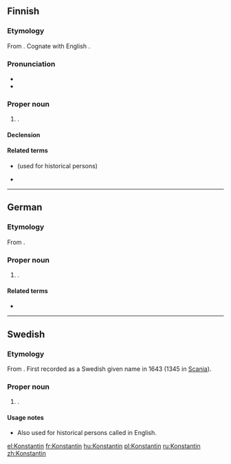 {{also|konstantin}}
==Finnish==

===Etymology===
From {{etyl|la|fi}} {{m|la|Constantinus}}. Cognate with English {{m|en|Constantine}}.

===Pronunciation===
* {{IPA|/ˈkonstɑntin/|lang=fi}}
* {{hyphenation|Kons|tan|tin|lang=fi}}

===Proper noun===
{{fi-proper noun}}

# {{given name|male|lang=fi}}.

====Declension====
{{fi-decl-risti|Konstantin|||a|i=0}}

====Related terms====
* {{l|fi|Konstantinus}} (used for historical persons)
* {{l|fi|Kosti}}

----

==German==

===Etymology===
From {{etyl|la|de}} {{m|la|Constantinus}}.

===Proper noun===
{{head|de|proper noun}}

# {{given name|male|lang=de}}.

====Related terms====
* {{m|de|Konstanze}}

----

==Swedish==

===Etymology===
From {{etyl|la|sv}} {{m|la|Constantinus}}. First recorded as a Swedish given name in 1643 (1345 in [[Scania]]).

===Proper noun===
{{head|sv|proper noun}}

# {{given name|male|lang=sv}}.

====Usage notes====
* Also used for historical persons called {{m|en|Constantine}} in English.

[[el:Konstantin]]
[[fr:Konstantin]]
[[hu:Konstantin]]
[[pl:Konstantin]]
[[ru:Konstantin]]
[[zh:Konstantin]]